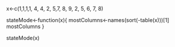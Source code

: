 x<-c(1,1,1,1, 4, 4, 2, 5,7, 8, 9, 2, 5, 6, 7, 8)

stateMode<-function(x){
  mostColumns<-names(sort(-table(x)))[1]
  mostColumns
}

stateMode(x)

